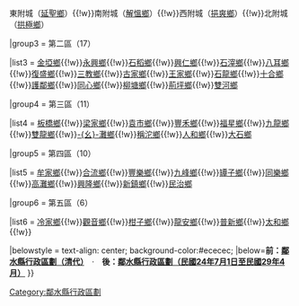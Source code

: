 {{Navbox

|name = 鄰水縣行政區劃（民國4年至民國24年7月1日）

|title = [[鄰水縣]]行政區劃（民國4年至民國24年7月1日）

|above = |image =|state = {{{state<includeonly>|collapsed</includeonly>}}}

|group1style = background: #ececec; vertical-align: text-top; text-align: center

|group1 = 五[[區]]-六[[區]]

|list1style = background: #ececec; vertical-align: text-top; text-align: center;

|list1 = [[鎮]]、[[鄉]]（49鄉）

|group2 = 第一區（5）

|list2 = 城廂（治城、[[鼎屏鎮]]）{{!w}}東附城（[[延聖鄉]]）{{!w}}南附城（[[解慍鄉]]）{{!w}}西附城（[[挹爽鄉]]）{{!w}}北附城（[[拱極鄉]]）

|group3 = 第二區（17）

|list3 = [[金埡鄉]]{{!w}}[[永興鄉 (鄰水縣)|永興鄉]]{{!w}}[[石稻鄉]]{{!w}}[[興仁鄉 (鄰水縣)|興仁鄉]]{{!w}}[[石滓鄉]]{{!w}}[[八耳鄉]]{{!w}}[[復盛鄉 (鄰水縣)|復盛鄉]]{{!w}}[[三教鄉 (鄰水縣)|三教鄉]]{{!w}}[[古家鄉]]{{!w}}[[王家鄉 (鄰水縣)|王家鄉]]{{!w}}[[石龍鄉 (鄰水縣)|石龍鄉]]{{!w}}[[十合鄉]]{{!w}}[[護鄰鄉]]{{!w}}[[同心鄉 (鄰水縣)|同心鄉]]{{!w}}[[柳塘鄉]]{{!w}}[[荊坪鄉]]{{!w}}[[雙河鄉 (鄰水縣)|雙河鄉]]

|group4 = 第三區（11）
 
|list4 = [[板橋鄉 (鄰水縣)|板橋鄉]]{{!w}}[[梁家鄉]]{{!w}}[[袁市鄉]]{{!w}}[[豐禾鄉]]{{!w}}[[福星鄉 (鄰水縣)|福星鄉]]{{!w}}[[九龍鄉 (鄰水縣)|九龍鄉]]{{!w}}[[雙龍鄉 (鄰水縣)|雙龍鄉]]{{!w}}[[幺灘鄉|-{幺}-灘鄉]]{{!w}}[[稱沱鄉]]{{!w}}[[人和鄉 (鄰水縣)|人和鄉]]{{!w}}[[大石鄉 (鄰水縣)|大石鄉]]

|group5 = 第四區（10）

|list5 = [[牟家鄉]]{{!w}}[[合流鄉]]{{!w}}[[豐樂鄉 (鄰水縣)|豐樂鄉]]{{!w}}[[九峰鄉]]{{!w}}[[罈子鄉]]{{!w}}[[同樂鄉 (鄰水縣)|同樂鄉]]{{!w}}[[高灘鄉 (鄰水縣)|高灘鄉]]{{!w}}[[興隆鄉 (鄰水縣)|興隆鄉]]{{!w}}[[新鎮鄉 (鄰水縣)|新鎮鄉]]{{!w}}[[民治鄉]]

|group6 = 第五區（6）

|list6 = [[冷家鄉]]{{!w}}[[觀音鄉 (鄰水縣)|觀音鄉]]{{!w}}[[柑子鄉 (鄰水縣)|柑子鄉]]{{!w}}[[龍安鄉 (鄰水縣)|龍安鄉]]{{!w}}[[普新鄉]]{{!w}}[[太和鄉 (鄰水縣)|太和鄉]]{{!w}}

|belowstyle = text-align: center; background-color:#ececec;
|below='''前：[[Template:鄰水縣行政區劃（清代）|鄰水縣行政區劃（清代）]]　'''·'''　後：[[Template:鄰水縣行政區劃（民國24年7月1日至民國29年4月）|鄰水縣行政區劃（民國24年7月1日至民國29年4月）]]'''
}}
[[Category:鄰水縣行政區劃]]
<noinclude>
[[Category:鄰水縣行政區劃| ]]
</noinclude>